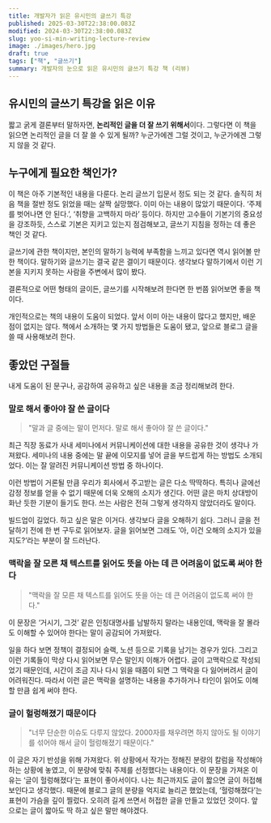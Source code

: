 ```yaml
---
title: 개발자가 읽은 유시민의 글쓰기 특강
published: 2025-03-30T22:38:00.083Z
modified: 2024-03-30T22:38:00.083Z
slug: yoo-si-min-writing-lecture-review
image: ./images/hero.jpg
draft: true
tags: ["책", "글쓰기"]
summary: 개발자의 눈으로 읽은 유시민의 글쓰기 특강 책 (리뷰)
---
```


## 유시민의 글쓰기 특강을 읽은 이유

짧고 굵게 결론부터 말하자면, **논리적인 글을 더 잘 쓰기 위해서**이다. 그렇다면 이 책을 읽으면 논리적인 글을 더 잘 쓸 수 있게 될까? 누군가에겐 그럴 것이고, 누군가에겐 그렇지 않을 것 같다.

## 누구에게 필요한 책인가?

이 책은 아주 기본적인 내용을 다룬다. 논리 글쓰기 입문서 정도 되는 것 같다. 솔직히 처음 책을 절반 정도 읽었을 때는 살짝 실망했다. 이미 아는 내용이 많았기 때문이다. ‘주제를 벗어나면 안 된다.’, ‘취향을 고백하지 마라’ 등이다. 하지만 고수들이 기본기의 중요성을 강조하듯, 스스로 기본은 지키고 있는지 점검해보고, 글쓰기 지침을 정하는 데 좋은 책인 것 같다.

글쓰기에 관한 책이지만, 본인의 말하기 능력에 부족함을 느끼고 있다면 역시 읽어볼 만한 책이다. 말하기와 글쓰기는 결국 같은 결이기 때문이다. 생각보다 말하기에서 이런 기본을 지키지 못하는 사람을 주변에서 많이 봤다.

결론적으로 어떤 형태의 글이든, 글쓰기를 시작해보려 한다면 한 번쯤 읽어보면 좋을 책이다.

개인적으로는 책의 내용이 도움이 되었다. 앞서 이미 아는 내용이 많다고 했지만, 배운 점이 없지는 않다. 책에서 소개하는 몇 가지 방법들은 도움이 됐고, 앞으로 블로그 글을 쓸 때 사용해보려 한다.

## 좋았던 구절들

내게 도움이 된 문구나, 공감하여 공유하고 싶은 내용을 조금 정리해보려 한다.

### 말로 해서 좋아야 잘 쓴 글이다

> "말과 글 중에는 말이 먼저다. 말로 해서 좋아야 잘 쓴 글이다."

최근 직장 동료가 사내 세미나에서 커뮤니케이션에 대한 내용을 공유한 것이 생각나 가져왔다. 세미나의 내용 중에는 말 끝에 이모지를 넣어 글을 부드럽게 하는 방법도 소개되었다. 이는 잘 알려진 커뮤니케이션 방법 중 하나이다.

이런 방법이 거론될 만큼 우리가 회사에서 주고받는 글은 다소 딱딱하다. 특히나 글에선 감정 정보를 얻을 수 없기 때문에 더욱 오해의 소지가 생긴다. 어떤 글은 마치 상대방이 화난 듯한 기분이 들기도 한다. 쓰는 사람은 전혀 그렇게 생각하지 않았더라도 말이다.

빌드업이 길었다. 하고 싶은 말은 이거다. 생각보다 글을 오해하기 쉽다. 그러니 글을 전달하기 전에 한 번 구두로 읽어보자. 글을 읽어보면 그래도 ’아, 이건 오해의 소지가 있을지도?’라는 부분이 잘 드러난다.

### 맥락을 잘 모른 채 텍스트를 읽어도 뜻을 아는 데 큰 어려움이 없도록 써야 한다

> "맥락을 잘 모른 채 텍스트를 읽어도 뜻을 아는 데 큰 어려움이 없도록 써야 한다."

이 문장은 ‘거시기, 그것’ 같은 인칭대명사를 남발하지 말라는 내용인데, 맥락을 잘 몰라도 이해할 수 있어야 한다는 말이 공감되어 가져왔다.

일을 하다 보면 정책이 결정되어 슬랙, 노션 등으로 기록을 남기는 경우가 있다. 그리고 이런 기록들이 막상 다시 읽어보면 무슨 말인지 이해가 어렵다. 글이 고맥락으로 작성되었기 때문인데, 시간이 조금 지나 다시 읽을 때쯤이 되면 그 맥락을 다 잃어버려서 글이 어려워진다. 따라서 이런 글은 맥락을 설명하는 내용을 추가하거나 타인이 읽어도 이해할 만큼 쉽게 써야 한다.

### 글이 헐렁해졌기 때문이다

> "너무 단순한 이슈도 다루지 않았다. 2000자를 채우려면 하지 않아도 될 이야기를 섞어야 해서 글이 헐렁해졌기 때문이다."

이 글은 자기 반성을 위해 가져왔다. 위 상황에서 작가는 정해진 분량의 칼럼을 작성해야 하는 상황에 놓였고, 이 분량에 맞춰 주제를 선정했다는 내용이다. 이 문장을 가져온 이유는 ‘글이 헐렁해졌다’는 표현이 좋아서이다. 나는 최근까지도 글이 짧으면 글이 허접해 보인다고 생각했다. 때문에 블로그 글의 분량을 억지로 늘리곤 했었는데, ‘헐렁해졌다’는 표현이 가슴을 깊이 찔렀다. 오히려 길게 쓰면서 허접한 글을 만들고 있었던 것이다. 앞으로는 글이 짧아도 딱 하고 싶은 말만 해야겠다.
